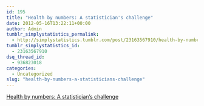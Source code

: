 ```yaml
---
id: 195
title: "Health by numbers: A statistician's challenge"
date: 2012-05-16T13:22:11+00:00
author: Admin
tumblr_simplystatistics_permalink:
  - http://simplystatistics.tumblr.com/post/23163567910/health-by-numbers-a-statisticians-challenge
tumblr_simplystatistics_id:
  - 23163567910
dsq_thread_id:
  - 936823018
categories:
  - Uncategorized
slug: "health-by-numbers-a-statisticians-challenge"
---
```

[Health by numbers: A statistician's challenge](http://www.reuters.com/article/2012/05/14/us-statistics-idUSBRE84D0KD20120514)
